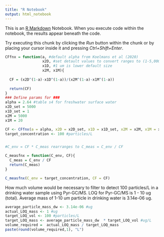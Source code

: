 ```yaml
---
title: "R Notebook"
output: html_notebook
---
```


This is an [R Markdown](http://rmarkdown.rstudio.com) Notebook. When you execute code within the notebook, the results appear beneath the code. 

Try executing this chunk by clicking the *Run* button within the chunk or by placing your cursor inside it and pressing *Ctrl+Shift+Enter*. 

```r
CFfnx = function(a, #default alpha from Koelmans et al (2020)
                 x2D, #set detault values to convert ranges to (1-5,000 um) #5mm is upper defuault 
                 x1D, #1 um is lower default size
                 x2M, x1M){
  
  CF = (x2D^(1-a)-x1D^(1-a))/(x2M^(1-a)-x1M^(1-a))
  
  return(CF)
}
### Define params for ###
alpha = 2.64 #table s4 for freshwater surface water
x2D_set = 5000
x1D_set = 1
x2M = 5000
x1M = 20

CF <- CFfnx(a = alpha, x2D = x2D_set, x1D = x1D_set, x2M = x2M, x1M = x1M)
target_concentration <- 100 #particles/L


#C_env = CF * C_meas rearranges to C_meas = C_env / CF

C_measfnx = function(C_env, CF){
  C_meas = C_env / CF
  return(C_meas)
}

C_measfnx(C_env = target_concentration, CF = CF)
```
How much volume would be necessary to filter to detect 100 particles/L in a drinking water sample using Pyr-GC/MS. 
LOQ for Pyr-GC/MS is 1 - 10 ug (total).
Average mass of 1-10 um particle in drinking water is 3.14e-06 ug.
```r
average_particle_mass_dw <- 3.14e-06 #ug
actual_LOQ_mass <- 1 #ug
target_LOQ_vol <- 100 #particles/L
target_LOQ_mass <- average_particle_mass_dw  * target_LOQ_vol #ug/L
volume_required =  actual_LOQ_mass / target_LOQ_mass
paste(round(volume_required,1), "L")
```

